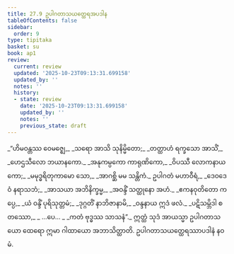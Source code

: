```yaml
---
title: 27.9 ဥပါဂတာသယတ္ထေရအပဒါန
tableOfContents: false
sidebar:
  order: 9
type: tipitaka
basket: su
book: ap1
review:
  current: review
  updated: '2025-10-23T09:13:31.699158'
  updated_by: ''
  notes: ''
  history:
  - state: review
    date: '2025-10-23T09:13:31.699158'
    updated_by: ''
    notes: ''
    previous_state: draft
---
```



<ReviewStatus review={frontmatter.review} showDetails={true} />

<HypothesisAnnotation frontmatter={frontmatter} />

<DynamicBreadcrumb />

<Division number="34" book="ap1" e="ch" v="20" p="263">

<Paragraph number="3207" type="verses" book="ap1">
_“ဟိမဝန္တဿ ဝေမဇ္ဈေ,_  
_သရော အာသိ သုနိမ္မိတော;_  
_တတ္ထာဟံ ရက္ခသော အာသိံ,_  
_ဟေဌသီလော ဘယာနကော._  

</Paragraph>

</Division>
<Division number="35" book="ap1" e="ch" v="20" p="263">

<Paragraph number="3208" type="verses" book="ap1">
_အနုကမ္ပကော ကာရုဏိကော,_  
_ဝိပဿီ လောကနာယကော;_  
_မမုဒ္ဓရိတုကာမော သော,_  
_အာဂစ္ဆိ မမ သန္တိကံ._  

</Paragraph>

</Division>
<Division number="36" book="ap1" e="ch" v="20" p="263">

<Paragraph number="3209" type="verses" book="ap1">
ဥပါဂတံ မဟာဝီရံ,_  
_ဒေဝဒေဝံ နရာသဘံ;_  
_အာသယာ အဘိနိက္ခမ္မ,_  
_အဝန္ဒိံ သတ္ထုနော အဟံ._  

</Paragraph>

</Division>
<Division number="37" book="ap1" e="ch" v="20" p="264">

<Paragraph number="3210" type="verses" book="ap1">
_ဧကနဝုတိတော ကပ္ပေ,_  
_ယံ ဝန္ဒိံ ပုရိသုတ္တမံ;_  
_ဒုဂ္ဂတိံ နာဘိဇာနာမိ,_  
_ဝန္ဒနာယ ဣဒံ ဖလံ._  

</Paragraph>

</Division>
<Division number="38" book="ap1" e="ch" v="20" p="264">

<Paragraph number="3211" type="verses" book="ap1">
_ပဋိသမ္ဘိဒါ စတဿော,_  
_ …ပေ… _  
_ကတံ ဗုဒ္ဓဿ သာသနံ”._  

</Paragraph>

<Paragraph number="3212" book="ap1">
ဣတ္ထံ သုဒံ အာယသ္မာ ဥပါဂတာသယော ထေရော ဣမာ ဂါထာယော အဘာသိတ္ထာတိ.

</Paragraph>
</Division>

<Paragraph number="3213" type="center" book="ap1">
ဥပါဂတာသယတ္ထေရဿာပဒါနံ နဝမံ.
</Paragraph>